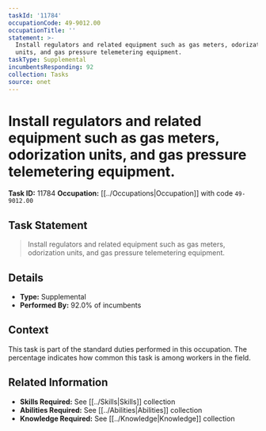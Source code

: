 ```yaml
---
taskId: '11784'
occupationCode: 49-9012.00
occupationTitle: ''
statement: >-
  Install regulators and related equipment such as gas meters, odorization
  units, and gas pressure telemetering equipment.
taskType: Supplemental
incumbentsResponding: 92
collection: Tasks
source: onet
---
```

# Install regulators and related equipment such as gas meters, odorization units, and gas pressure telemetering equipment.

**Task ID:** 11784
**Occupation:** [[../Occupations|Occupation]] with code `49-9012.00`

## Task Statement

> Install regulators and related equipment such as gas meters, odorization units, and gas pressure telemetering equipment.

## Details

- **Type:** Supplemental
- **Performed By:** 92.0% of incumbents

## Context

This task is part of the standard duties performed in this occupation. The percentage indicates how common this task is among workers in the field.

## Related Information

- **Skills Required:** See [[../Skills|Skills]] collection
- **Abilities Required:** See [[../Abilities|Abilities]] collection
- **Knowledge Required:** See [[../Knowledge|Knowledge]] collection
